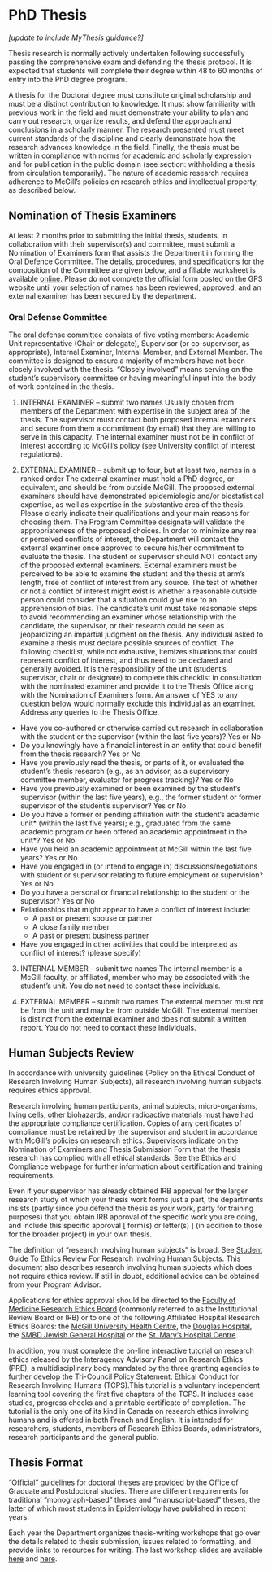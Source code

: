 # PhD Thesis
*[update to include MyThesis guidance?]*  

Thesis research is normally actively undertaken following successfully passing the comprehensive exam and defending the thesis protocol. It is expected that students will complete their degree within 48 to 60 months of entry into the PhD degree program.

A thesis for the Doctoral degree must constitute original scholarship and must be a distinct contribution to knowledge. It must show familiarity with previous work in the field and must demonstrate your ability to plan and carry out research, organize results, and defend the approach and conclusions in a scholarly manner. The research presented must meet current standards of the discipline and clearly demonstrate how the research advances knowledge in the field. Finally, the thesis must be written in compliance with norms for academic and scholarly expression and for publication in the public domain (see section: withholding a thesis from circulation temporarily). The nature of academic research requires adherence to McGill’s policies on research ethics and intellectual property, as described below.

## Nomination of Thesis Examiners
At least 2 months prior to submitting the initial thesis, students, in collaboration with their supervisor(s) and committee, must submit a Nomination of Examiners form that assists the Department in forming the Oral Defence Committee. The details, procedures, and specifications for the composition of the Committee are given below, and a fillable worksheet is available [online](https://www.mcgill.ca/epi-biostat-occh/files/epi-biostat-occh/eboh_phd_nom_exam_worksheet_201911.docx). Please do not complete the official form posted on the GPS website until your selection of names has been reviewed, approved, and an external examiner has been secured by the department.
 

### Oral Defense Committee
The oral defense committee consists of five voting members: Academic Unit representative (Chair or delegate), Supervisor (or co-supervisor, as appropriate), Internal Examiner, Internal Member, and External Member. The committee is designed to ensure a majority of members have not been closely involved with the thesis. "Closely involved" means serving on the student's supervisory committee or having meaningful input into the body of work contained in the thesis.

1. INTERNAL EXAMINER – submit two names
Usually chosen from members of the Department with expertise in the subject area of the thesis.  The supervisor must contact both proposed internal examiners and secure from them a commitment (by email) that they are willing to serve in this capacity. The internal examiner must not be in conflict of interest according to McGill’s policy (see University conflict of interest regulations).  

2. EXTERNAL EXAMINER – submit up to four, but at least two, names in a ranked order
The external examiner must hold a PhD degree, or equivalent, and should be from outside McGill. The proposed external examiners should have demonstrated epidemiologic and/or biostatistical expertise, as well as expertise in the substantive area of the thesis.  Please clearly indicate their qualifications and your main reasons for choosing them.  The Program Committee designate will validate the appropriateness of the proposed choices. In order to minimize any real or perceived conflicts of interest, the Department will contact the external examiner once approved to secure his/her commitment to evaluate the thesis.  The student or supervisor should NOT contact any of the proposed external examiners. 
External examiners must be perceived to be able to examine the student and the thesis at arm's length, free of conflict of interest from any source. The test of whether or not a conflict of interest might exist is whether a reasonable outside person could consider that a situation could give rise to an apprehension of bias. The candidate's unit must take reasonable steps to avoid recommending an examiner whose relationship with the candidate, the supervisor, or their research could be seen as jeopardizing an impartial judgment on the thesis. Any individual asked to examine a thesis must declare possible sources of conflict. The following checklist, while not exhaustive, itemizes situations that could represent conflict of interest, and thus need to be declared and generally avoided. It is the responsibility of the unit (student's supervisor, chair or designate) to complete this checklist in consultation with the nominated examiner and provide it to the Thesis Office along with the Nomination of Examiners form. An answer of YES to any question below would normally exclude this individual as an examiner. Address any queries to the Thesis Office.  
- Have you co-authored or otherwise carried out research in collaboration with the student or the supervisor (within the last five years)?  Yes or No
- Do you knowingly have a financial interest in an entity that could benefit from the thesis research? Yes or No
- Have you previously read the thesis, or parts of it, or evaluated the student's thesis research (e.g., as an advisor, as a supervisory committee member, evaluator for progress tracking)? Yes or No
- Have you previously examined or been examined by the student's supervisor (within the last five years), e.g., the former student or former supervisor of the student's supervisor? Yes or No
- Do you have a former or pending affiliation with the student's academic unit* (within the last five years); e.g., graduated from the same academic program or been offered an academic appointment in the unit*? Yes or No
- Have you held an academic appointment at McGill within the last five years? Yes or No
- Have you engaged in (or intend to engage in) discussions/negotiations with student or supervisor relating to future employment or supervision? Yes or No
- Do you have a personal or financial relationship to the student or the supervisor? Yes or No
- Relationships that might appear to have a conflict of interest include:
  - A past or present spouse or partner
  - A close family member
  - A past or present business partner
- Have you engaged in other activities that could be interpreted as conflict of interest? (please specify)  

3. INTERNAL MEMBER – submit two names
The internal member is a McGill faculty, or affiliated, member who may be associated with the student’s unit. You do not need to contact these individuals.  

4. EXTERNAL MEMBER – submit two names
The external member must not be from the unit and may be from outside McGill. The external member is distinct from the external examiner and does not submit a written report. You do not need to contact these individuals.


## Human Subjects Review
In accordance with university guidelines (Policy on the Ethical Conduct of Research Involving Human Subjects), all research involving human subjects requires ethics approval.  

Research involving human participants, animal subjects, micro-organisms, living cells, other biohazards, and/or radioactive materials must have had the appropriate compliance certification. Copies of any certificates of compliance must be retained by the supervisor and student in accordance with McGill’s policies on research ethics. Supervisors indicate on the Nomination of Examiners and Thesis Submission Form that the thesis research has complied with all ethical standards. See the Ethics and Compliance webpage for further information about certification and training requirements.

Even if your supervisor has already obtained IRB approval for the larger research study of which your thesis work forms just a part, the departments insists (partly since you defend the thesis as *your* work, party for training purposes) that you obtain IRB approval of the specific work you are doing, and include this specific approval [ form(s) or letter(s) ] (in addition to those for the broader project) in your own thesis.

The definition of "research involving human subjects" is broad. See [Student Guide To Ethics Review](https://www.mcgill.ca/research/researchers/compliance/human) For Research Involving Human Subjects. This document also describes research involving human subjects which does not require ethics review. If still in doubt, additional advice can be obtained from your Program Advisor.

Applications for ethics approval should be directed to the [Faculty of Medicine Research Ethics Board](https://www.mcgill.ca/medresearch/ethics) (commonly referred to as the Institutional Review Board or IRB) or to one of the following Affiliated Hospital Research Ethics Boards: the [McGill University Health Centre](https://muhc.ca/cae/page/research-ethics), the [Douglas Hospital](http://www.douglas.qc.ca/page/ethics), the [SMBD Jewish General Hospital](http://www.jgh.ca/en/ResearchEthicsCommittee) or the [St. Mary's Hospital Centre](http://www.stmarysresearch.ca/en/research_review/research-review).

In addition, you must complete the on-line interactive [tutorial](http://www.pre.ethics.gc.ca/eng/education/tutorial-didacticiel/) on research ethics released by the Interagency Advisory Panel on Research Ethics (PRE), a multidisciplinary body mandated by the three granting agencies to further develop the Tri-Council Policy Statement: Ethical Conduct for Research Involving Humans (TCPS).This tutorial is a voluntary independent learning tool covering the first five chapters of the TCPS. It includes case studies, progress checks and a printable certificate of completion. The tutorial is the only one of its kind in Canada on research ethics involving humans and is offered in both French and English. It is intended for researchers, students, members of Research Ethics Boards, administrators, research participants and the general public.

## Thesis Format
"Official" guidelines for doctoral theses are [provided](https://www.mcgill.ca/gps/thesis/thesis-guidelines/preparation) by the Office of Graduate and Postdoctoral studies. There are different requirements for traditional "monograph-based" theses and "manuscript-based" theses, the latter of which most students in Epidemiology have published in recent years. 

Each year the Department organizes thesis-writing workshops that go over the details related to thesis submission, issues related to formatting, and provide links to resources for writing. The last workshop slides are available [here](docs/PhD_Epi_Thesis_Writing_Workshop_5Feb2021_KHayden.pptx) and [here](docs/thesis-workshop-PhD-2021-02-05.pdf). 